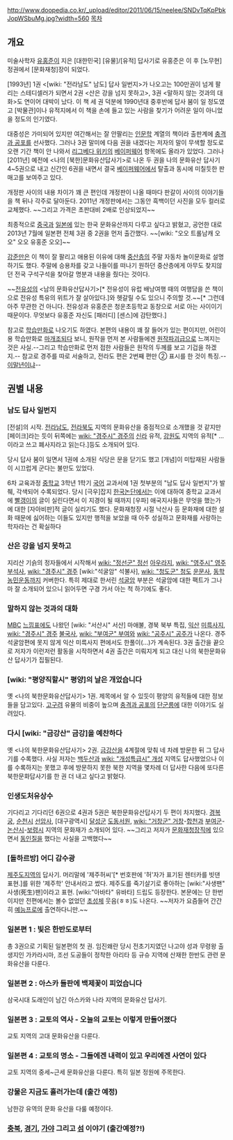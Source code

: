 http://www.doopedia.co.kr/_upload/editor/2011/06/15/neelee/SNDvTqKpPbkJopWSbuMg.jpg?width=560
[[목차]]
== 개요 ==
미술사학자 [[유홍준]]이 지은 [대한민국] [유물]/[유적] 답사기로 유홍준은 이 후 [노무현] 정권에서 [문화재청]장이 되었다.

[1993년] 1권 <[wiki: "전라남도" 남도] 답사 일번지>가 나오고는 100만권이 넘게 팔리는 스테디셀러가 되면서 2권 <산은 강을 넘지 못하고>, 3권 <말하지 않는 것과의 대화>도 연이어 대박이 났다. 이 책 세 권 덕분에 1990년대 중후반에 답사 붐이 일 정도였고 [박물관]이나 유적지에서 이 책을 손에 들고 있는 사람을 찾기가 어려운 일이 아니었을 정도의 인기였다.

대중성은 가미되어 있지만 여간해서는 잘 안팔리는 [[인문학]] 계열의 책이라 출판계에 [[충격과 공포]]를 선사했다. 그러나 3권 말미에 다음 권을 내겠다는 저자의 말이 무색할 정도로 오랜 기간 책이 안 나와서 [[리그베다 위키]]의 [[베이퍼웨어]] 항목에도 올라가 있었다. 그러나 [2011년] 예전에 <나의 [북한]문화유산답사기>로 나온 두 권을 나의 문화유산 답사기 4~5권으로 내고 신간인 6권을 내면서 결국 [[베이퍼웨어]]에서 탈출과 동시에 미칠듯한 판매고를 보여주고 있다.

개정판 사이의 내용 차이가 꽤 큰 편인데 개정판이 나올 때마다 판갈이 사이의 이야기들을 책 뒤나 각주로 달아둔다. 2011년 개정판에서는 그동안 흑백이던 사진을 모두 컬러로 교체했다. ~~그리고 가격은 초판대비 2배로 인상되었지~~

최종적으로 [[중국]]과 [[일본]]에 있는 한국 문화유산까지 다루고 싶다고 밝혔고, 공언한 대로 2013년 7월에 일본편 전체 3권 중 2권을 먼저 출간했다. ~~[wiki: "오오 트롤남캐 오오" 오오 유홍준 오오]~~

[[강준만]]은 이 책이 잘 팔리고 애용된 이유에 대해 [[중산층]]의 주말 자동차 놀이문화로 설명하기도 했다. 주말에 승용차를 갖고 나들이를 떠나기 원하던 중산층에게 아무도 찾지않던 전국 구석구석을 찾아갈 명분과 내용을 줬다는 것이다. 

~~[[전유성]]의 <남의 문화유산답사기>[* 전유성이 유럽 배낭여행 때의 여행담을 쓴 책이으로 전유성 특유의 위트가 잘 살아있다.]와 헷갈릴 수도 있으니 주의할 것.~~[* 그런데 아주 무관한 건 아니다. 전유성과 유홍준은 청운초등학교 동창으로 서로 아는 사이이기 때문이다. 무엇보다 유홍준 자신도 [패러디] [센스]에 감탄했다.]

참고로 [[학습만화]]로 나오기도 하였다. 본편의 내용이 꽤 잘 들어가 있는 편이지만, 어린이용 학습만화로 [[마개조]]되다 보니, 원작을 먼저 본 사람들에겐 [[원작파괴]]급으로 느껴지는 것은 사실.--그리고 학습만화로 먼저 접한 사람들은 원작의 두께를 보고 기겁을 하겠지.-- 참고로 경주를 따로 서술하고, 전라도 편은 2번째 편만 ② 표시를 한 것이 특징.--[[이말년]]이냐--
== 권별 내용 ==
=== 남도 답사 일번지 ===
[전설]의 시작. [[전라남도]], [[전라북도]] 지역의 문화유산을 중점적으로 소개했을 것 같지만 [페이크]라는 듯이 뒤쪽에는 [[wiki: "경주시" 경주]]의 [[신라]] 유적, [[강원도]] 지역의 유적[* ...이라고 쓰고 폐사지라고 읽는다.]등도 소개되어 있다.

당시 답사 붐이 일면서 1권에 소개된 식당은 문을 닫기도 했고 [개념]이 미탑재된 사람들이 시끄럽게 군다는 불만도 있었다.

6차 교육과정 [[중학교]] 3학년 1학기 [[국어]] 교과서에 1권 첫부분의 "남도 답사 일번지"가 발췌, 각색되어 수록되었다. 당시 [극우]잡지 [[한국논단]]에서는 이에 대하여 중학교 교과서에 [[빨갱이]]의 글이 실린다면서 이 지경이 될 때까지 [우파] 애국지사들은 무엇을 했는가에 대한 [자아비판]적 글이 실리기도 했다. 문화재청장 시절 낙산사 등 문화재에 대한 설화 때문에 싫어하는 이들도 있지만 행적을 보았을 때 아주 성실하고 문화재를 사랑하는 학자라는 건 확실하다


=== 산은 강을 넘지 못하고 ===
지리산 기슭의 정자들에서 시작해서 [[wiki: "정선군" 정선]] [[아우라지]], [[wiki: "영주시" 영주]] [[부석사]], [[wiki: "경주시" 경주]] [wiki:"석굴암" 석불사], [[wiki: "청도군" 청도]] [[운문사]], [[동학]]농민운동까지 커버한다. 특히 제대로 한서린 [[석굴암]] 부분은 석굴암에 대한 팩트가 그나마 잘 소개되어 있으니 읽어두면 구경 가서 아는 척 하기에도 좋다.

=== 말하지 않는 것과의 대화 ===
[[MBC]] [[느낌표]]에도 나왔던 [wiki: "서산시" 서산] 마애불, 경북 북부 특집, [[익산]] [[미륵사]]지, [[wiki: "경주시" 경주]] [[불국사]], [[wiki: "부여군" 부여]]와 [[wiki: "공주시" 공주]]가 나온다. 경주 석굴암편에 못지 않게 익산 미륵사지 편에서도 한풀이(...)가 계속된다. 3권 출간을 끝으로 저자가 이런저런 활동을 시작하면서 4권 출간은 미뤄지게 되고 대신 나의 북한문화유산 답사기가 집필된다.

=== [wiki: "평양직할시" 평양]의 날은 개었습니다 ===
옛 <나의 북한문화유산답사기> 1권. 제목에서 알 수 있듯이 평양의 유적들에 대한 정보들을 담고있다. [[고구려]] 유물의 비중이 높으며 [[충격과 공포]]의 [[단군릉]]에 대한 이야기도 실려있다.

=== 다시 [wiki: "금강산" 금강]을 예찬하다 ===
옛 <나의 북한문화유산답사기> 2권. [[금강산]]을 4계절에 맞춰 네 차례 방문한 뒤 그 답사기를 수록했다. 사실 저자는 [[백두산]]과 [[wiki: "개성특급시" 개성]] 지역도 답사했었으나 이를 수록하지는 못했고 후에 방문하지 못한 북한 지역을 몇차례 더 답사한 다음에 또다른 북한문화답사기를 한 권 더 내고 싶다고 밝혔다.

=== 인생도처유상수 ===
기다리고 기다리던 6권으로 4권과 5권은 북한문화유산답사기 두 편이 차지했다. [[경복궁]], [[순천시]] [[선암사]], [대구광역시] [[달성군]] [[도동서원]], [[wiki: "거창군" 거창]]-[[합천군|합천]]과 [[부여군]]-[[논산시]]-[[보령시]] 지역의 문화재가 소개되어 있다. ~~그리고 저자가 [[문화재청]]장직에 있으면서 [[동인]]질을 했다는 사실을 고백했다~~

=== [돌하르방] 어디 감수광  ===
[[제주도]]지역의 답사기. 머리말에 '제주허씨'[* 번호판에 '허'자가 표기된 렌터카를 빗댄 표현.]를 위한 '제주학' 안내서라고 썼다. 제주도를 죽기살기로 좋아하는 [wiki:"사생팬" 사생(死生)팬]이라고 표현. [wiki:"아바타" 유바타] 드립도 등장한다. 본문에는 단 한번이지만 전편에서는 볼수 없었던 [[초성체]] 웃음(ㅎㅎ)도 나온다. ~~저자가 요즘들어 간간히 [[예능]]프로에 출연하다니만.~~

=== 일본편 1 : 빛은 한반도로부터 ===
총 3권으로 기획된 일본편의 첫 권. 임진왜란 당시 전초기지였던 나고야 성과 무령왕 출생지인 가카라시마, 조선 도공들이 정착한 아리타 등 규슈 지역에 산재한 한반도 관련 문화유산을 다룬다.

=== 일본편 2 : 아스카 들판에 백제꽃이 피었습니다 ===
삼국시대 도래인이 남긴 아스카와 나라 지역의 문화유산 답사기.

=== 일본편 3 : 교토의 역사 - 오늘의 교토는 이렇게 만들어졌다 ===
교토 지역의 고대 문화유산을 다룬다. 

=== 일본편 4 : 교토의 명소 - 그들에겐 내력이 있고 우리에겐 사연이 있다 ===
교토 지역의 중세~근세 문화유산을 다룬다. 특히 일본 정원에 주목한다.

=== 강물은 지금도 흘러가는데 (출간 예정) ===

남한강 유역의 문화 유산을 다룰 예정이다.

=== [[충북]], [[경기]], [[가야]] 그리고 [[섬]] 이야기 (출간예정?!) ===
